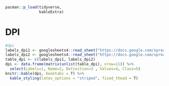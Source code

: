 ```r
pacman::p_load(tidyverse,
               kableExtra)
```

# DPI
```r
#dpi
labels_dpi1 <- googlesheets4::read_sheet("https://docs.google.com/spreadsheets/d/1aw_byhiC4b_0XPcTDtsCpCeJHabK38i4pCmkHshYMB8/edit#gid=0", range = c("B310:C320"), col_names = F) 
labels_dpi2 <- googlesheets4::read_sheet("https://docs.google.com/spreadsheets/d/1aw_byhiC4b_0XPcTDtsCpCeJHabK38i4pCmkHshYMB8/edit#gid=0", range = c("E310:G320"), col_names = F) 
table_dpi <- c(labels_dpi1, labels_dpi2) 
dpi <- data.frame(matrix(unlist(table_dpi), nrow=11)) %>%
  select(Labels=1, Name=2, Definition=3 , Values=4, Class=5) 
knitr::kable(dpi, booktabs = T) %>% 
  kable_styling(latex_options = "striped", fixed_thead = T) 
```

